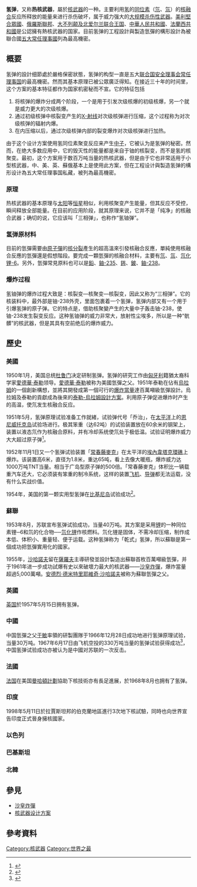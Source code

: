 {{Multiple issues|
{{refimprove|time=2020-03-29T20:15:54+00:00}}
{{Expand language|1=en|time=2020-09-30T14:09:57+00:00}}
}}
{{noteTA
|G1=物理學
|G2=地名
|1=zh-hans:核聚变; zh-hant:核融合; zh-hk:核聚變;
|2=zh-hans:核裂变; zh-hant:核分裂; zh-hk:核裂變;
}}
{{核武器||hidden = 1}}

'''氢弹'''，又称'''热核武器'''，屬於[[核武器|核武器]]的一种。主要利用[[氢|氢]]的[[同位素|同位素]]（[[氘|氘]]、[[氚|氚]]）的[[核融合|核融合]]反应所释放的能量来进行杀伤破坏，属于威力强大的[[大规模杀伤性武器|大规模杀伤性武器]]。[[美利堅合眾國|美利堅合眾國]]、[[俄羅斯聯邦|俄羅斯聯邦]]、[[大不列颠及北爱尔兰联合王国|大不列颠及北爱尔兰联合王国]]、[[中華人民共和國|中華人民共和國]]、[[法蘭西共和國|法蘭西共和國]]是公認擁有熱核武器的国家。目前氢弹的工程設計與製造氫彈的構形設計為被聯合國[[联合国安全理事会常任理事国|五大常任理事國]]列為最高機密。

== 概要 ==
{{main|核武器设计方案}}

氢弹的設計细節處於嚴格保密狀態，氢弹的构型一直是五大[[联合国安全理事会常任理事国|联合国安全理事会常任理事国]]的最高機密。然而其基本原理已被公眾廣泛得知。在接近三十年的时间里，这个方案的基本特征都作为国家机密秘而不宣。它的特征包括
# 将核弹的爆炸分成两个阶段，一个是用于引发次级核爆的初级核爆，另一个就是威力更大的次级核爆。
# 通过初级核弹中核裂变产生的[[X-射线|X-射线]]对次级核弹进行压缩，这个过程称为对次级核弹的辐射内爆。
# 在内压缩以后，通过次级核弹内部的裂变爆炸对次级核弹进行加热。

由于这个设计方案使用氢同位素聚变反应来产生[[中子|中子]]，它被认为是氢弹的秘密。然而，在绝大多数应用中，它的毁灭性的能量都是来自于铀的核裂变，而不是氢的核聚变。最初，这个方案用于数百万吨当量的热核武器，但是由于它也非常适用于小型核武器，中、美、英、蘇俄基本上是使用此方案，但在工程设计與製造氢弹的構形设计為五大常任理事国私藏，被列為最高機密。

=== 原理 ===
热核武器的基本原理与[[太阳|太阳]]等[[恒星|恒星]]相似，利用核聚变产生能量，但其反应不受控，瞬间释放全部能量。在目前的应用阶段，就其原理来说，它并不是「纯净」的核融合武器；确切的说，它应该叫「三相弹」，也称作“氢铀弹”。

=== 氢弹原材料 ===
目前的氫彈需要由[[原子彈|原子彈]]的[[核分裂|核分裂]]產生的超高溫來引發核融合反應，單純使用核融合反應的氫彈還是假想階段。要完成一顆氫彈的核融合材料，主要有[[氘|氘]]、[[氚|氚]]、[[氘化锂-6|氘化锂-6]]。另外，氫彈常見原料也可以是[[鉛|鉛]]、[[鈾-235|鈾-235]]、[[鈽|鈽]]、[[鈹|鈹]]、[[鈾-238|鈾-238]]。

===爆炸过程===
氢铀弹的爆炸过程大致是：核裂变—核聚变—核裂变，因此又称为“三相弹”。它的核装料中，最外部是铀-238外壳，里面包裹着一个氢弹，氢弹内部又有一个用于引爆氢弹的原子弹。它的特点是，借助核聚變产生的大量中子轰击铀-238，使铀-238发生裂变反应。这种氢铀弹的威力非常大，放射性尘埃多，所以是一种“骯髒”的核武器，但是其具有空前绝后的爆炸威力。

== 歷史 ==
=== 美國 ===
{{Main|常春藤麥克|城堡行動}}
1950年1月，美国总统[[杜鲁门|杜鲁门]]决定研制氢弹。氢弹的研究工作由[[匈牙利|匈牙利]]籍猶太裔科学家[[愛德華·泰勒|愛德華·泰勒]]领导。[[愛德華·泰勒|愛德華·泰勒]]被称为美國氫彈之父。1951年泰勒在佔有[[烏拉姆|烏拉姆]]的一個創新構想，並將其開發成第一個可行的[[爆炸當量|爆炸當量]]達百萬噸級氫彈設計。烏拉姆及泰勒的貢獻成為後來的[[泰勒-乌拉姆构型|泰勒-烏拉姆設計方案]]。利用原子弹促进爆炸时产生的高温，使氘发生核融合反应。

1951年5月，氢弹原理试验准备工作就緒，试验弹代号「乔治」，在[[太平洋|太平洋]]上的[[埃內韋塔克環礁|恩尼威托克岛]]试验场进行。极其笨重（达62吨）的试验装置放在60余米的钢架上，装置以液态氘作为核融合原料，并有冷却系统使氘处于极低温。试验证明爆炸威力大大超过原子弹<ref>{{cite web|url=http://www.cctv.com/military/dict/2003-01-13/153.shtml|title=CCTV-军事频道：氢弹|publisher=www.cctv.com|date=2013-01-13|accessdate=2013-03-03|archive-date=2012-07-23|archive-url=https://web.archive.org/web/20120723211224/http://www.cctv.com/military/dict/2003-01-13/153.shtml|dead-url=no}}</ref>。

1952年11月1日又一个氢弹试验装置「[[常春藤麥克|常春藤麥克]]」在太平洋的[[埃內韋塔克環礁|埃內韋塔克環礁]]上爆炸。该装置高6米，直径为1.8米，重达65吨，看上去像大暖瓶，爆炸威力达1000万吨TNT当量。相当于广岛型原子弹的500倍。「常春藤麥克」体积比一辆载重汽车还大，它必须装有笨重的制冷系统，这样的装置[[飞机|飞机]]、[[导弹|导弹]]都无法运载，没有什么实战价值。

1954年，美国的第一颗实用型氢弹在[[比基尼岛|比基尼岛]]试验成功<ref>{{cite web|url=http://news.ifeng.com/history/today/detail_2013_03/01/22627038_0.shtml|title=1954年3月1日 美国试验第一枚氢弹|publisher=news.ifeng.com|date=2013-03-01|accessdate=2013-03-03|archive-date=2013-03-03|archive-url=https://web.archive.org/web/20130303082812/http://news.ifeng.com/history/today/detail_2013_03/01/22627038_0.shtml|dead-url=no}}</ref>。

=== 蘇聯 ===
{{See also|苏联原子弹计划}}
1953年8月，苏联宣布氢弹试验成功，当量40万吨。其方案是采用[[锂|锂]]的一种同位素锂─6和氘的化合物──[[氘化锂|氘化锂]]作核燃料。氘化锂是固体，不需冷却压缩，制作成本低、体积小、重量轻、便于运载。这种氢弹称为「乾式」氢弹，所以蘇聯是第一個成功把氫彈實用化的國家。

1955年，[[安德烈·德米特里耶維奇·沙哈諾夫|沙哈諾夫]]留在[[薩羅夫|薩羅夫]]主導研發並設計製造出蘇聯首枚百萬噸級氫彈，并于1961年进一步成功試爆有史以來破壞力最大的核武器——[[沙皇炸彈|沙皇炸彈]]，爆炸當量超過5,000萬噸。[[安德烈·德米特里耶維奇·沙哈諾夫|安德烈·德米特里耶維奇·沙哈諾夫]]被称为蘇聯氫彈之父。

=== 英國 ===
[[英国|英国]]於1957年5月15日拥有氢弹。

=== 中國 ===
中国氫彈之父[[于敏|于敏]]率領的研製團隊于1966年12月28日成功地进行氢弹原理试验，当量30万吨。1967年6月17日由飞机空投的330万吨当量的氢弹试验获得成功<ref>{{cite web|url=http://news.sina.com.cn/c/sd/2009-08-19/173018469075.shtml|title=1967年中華人民共和國首颗氢弹爆炸：大胆采用轰炸机空投|publisher=www.sina.com.cn|date=2009-08-19|accessdate=2013-03-03|archive-date=2012-10-23|archive-url=https://web.archive.org/web/20121023023602/http://news.sina.com.cn/c/sd/2009-08-19/173018469075.shtml|dead-url=no}}</ref>，中国氢弹试验成功亦被认为是中國对苏联的一次反击。

=== 法國 ===
[[法国|法国]]在美国[[曼哈頓計劃|曼哈頓計劃]]協助下核技術亦有長足進展，於1968年8月也拥有了氢弹。

=== 印度 ===
{{See also|印度與大規模殺傷性武器}}

1998年5月11日於拉賈斯坦邦的伯克蘭地區進行3次地下核試驗，同時也向世界宣告印度正式晉身擁核國家。

=== 以色列 ===
{{See also|船帆座事件}}

=== 巴基斯坦 ===

=== 北韓 ===
{{See also|朝鲜与大规模杀伤性武器}}

==參見==
{{commonscat|Nuclear weapons}}
*[[沙皇炸彈|沙皇炸彈]]
*[[核武器设计方案|核武器设计方案]]

==參考資料==
{{reflist}}

[[Category:核武器|Category:核武器]]
[[Category:世界之最|Category:世界之最]]